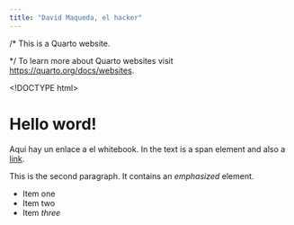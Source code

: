 ```yaml
---
title: "David Maqueda, el hacker"
---
```


/* This is a Quarto website.

*/ To learn more about Quarto websites visit <https://quarto.org/docs/websites>.

<!DOCTYPE html>
<html lang="en">
  <head>
    <meta charset="utf-8" />
    <title>Getting started with CSS</title>
  </head>

  <body>
    <h1>Hello word!</h1>

    <p>
      Aqui hay un enlace a el whitebook. In the text is a
      <span>span element</span> and also a
      <a href="https://docs.google.com/spreadsheets/d/1K5wMOaKcmWsXF3piyMUGr4rNPr42oOBbqZ_9OgifChk/edit#gid=84195158">link</a>.
    </p>

    <p>
      This is the second paragraph. It contains an <em>emphasized</em> element.
    </p>

    <ul>
      <li>Item <span>one</span></li>
      <li>Item two</li>
      <li>Item <em>three</em></li>
    </ul>
  </body>
</html></code>

